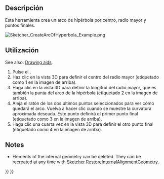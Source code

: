 <languages/>

{{Docnav/es
|[[Sketcher_CreateArcOfEllipse/es|Arco de elipse]]
|[[Sketcher_CreateArcOfParabola/es|Arco de parábola]]
|[[Sketcher_Workbench/es|Croquizador]]
|IconL=Sketcher_CreateArcOfEllipse.svg
|IconR=Sketcher_CreateArcOfParabola.svg
|IconC=Workbench_Sketcher.svg
}}

<div class="mw-translate-fuzzy">
{{GuiCommand/es
|Name=Sketcher CreateArcOfHyperbola
|Name/es=Croquizador CrearArcoDeHipérbola
|MenuLocation=Croquis → Geometrías de Croquizador → Crear un arco de hipérbola
|Workbenches=[[Sketcher Workbench/es|Croquizador]]
|Version=0.17
|SeeAlso=[[Sketcher_CreateArcOfEllipse/es|Croquizador Arco de elipse]], [[Sketcher_CreateArcOfParabola/es|Croquizador Arco de parábola]]
}}
</div>

<span id="Description"></span>
==Descripción==

<div class="mw-translate-fuzzy">
Esta herramienta crea un arco de hipérbola por centro, radio mayor y puntos finales.
</div>

[[Image:Sketcher_CreateArcOfHyperbola_Example.png]]
{{Caption|Arc of hyperbola (white) with internal geometry (dark yellow)}}

<span id="Usage"></span>
==Utilización==

See also: [[Sketcher_Workbench#Drawing_aids|Drawing aids]].

<div class="mw-translate-fuzzy">
# Pulse el {{Button|[[File:Sketcher_CreateArcOfHyperbola.svg|16px]] [[Sketcher_CreateArcOfHyperbola/es|Arco de Hipérbola]]}}.
# Haz clic en la vista 3D para definir el centro del radio mayor (etiquetado como 1 en la imagen de arriba).
# Haga clic en la vista 3D para definir la longitud del radio mayor, que es también la punta del arco de la hipérbola (etiquetado 2 en la imagen de arriba).
# Aleja el ratón de los dos últimos puntos seleccionados para ver cómo quedará el arco. Vuelva a hacer clic cuando se muestre la curvatura aproximada deseada. Este punto definirá el primer punto final (etiquetado como 3 en la imagen de arriba).
# Haga clic una cuarta vez en la vista 3D para definir el otro punto final (etiquetado como 4 en la imagen de arriba).
</div>

==Notes==

* Elements of the internal geometry can be deleted. They can be recreated at any time with [[Sketcher_RestoreInternalAlignmentGeometry|Sketcher RestoreInternalAlignmentGeometry]].


{{Docnav/es
|[[Sketcher_CreateArcOfEllipse/es|Arco de elipse]]
|[[Sketcher_CreateArcOfParabola/es|Arco de parábola]]
|[[Sketcher_Workbench/es|Croquizador]]
|IconL=Sketcher_CreateArcOfEllipse.svg
|IconR=Sketcher_CreateArcOfParabola.svg
|IconC=Workbench_Sketcher.svg
}}

{{Sketcher_Tools_navi{{#translation:}}}}
{{Userdocnavi{{#translation:}}}}